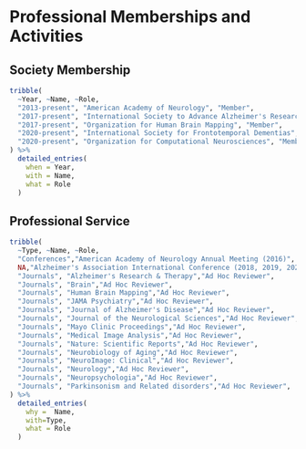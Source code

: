 # Professional Memberships and Activities

## Society Membership
```r
tribble(
  ~Year, ~Name, ~Role,
  "2013-present", "American Academy of Neurology", "Member",
  "2017-present", "International Society to Advance Alzheimer's Research and Treatment", "Member",
  "2017-present", "Organization for Human Brain Mapping", "Member",
  "2020-present", "International Society for Frontotemporal Dementias", "Member",
  "2020-present", "Organization for Computational Neurosciences", "Member"
) %>% 
  detailed_entries(
    when = Year,
    with = Name, 
    what = Role
  )
```

## Professional Service
```r
tribble(
  ~Type, ~Name, ~Role,
  "Conferences","American Academy of Neurology Annual Meeting (2016)", "Course Monitor",
  NA,"Alzheimer's Association International Conference (2018, 2019, 2020)",  "Abstract Reviewer",
  "Journals", "Alzheimer's Research & Therapy","Ad Hoc Reviewer",
  "Journals", "Brain","Ad Hoc Reviewer",
  "Journals", "Human Brain Mapping","Ad Hoc Reviewer",
  "Journals", "JAMA Psychiatry","Ad Hoc Reviewer",
  "Journals", "Journal of Alzheimer's Disease","Ad Hoc Reviewer",
  "Journals", "Journal of the Neurological Sciences","Ad Hoc Reviewer",
  "Journals", "Mayo Clinic Proceedings","Ad Hoc Reviewer",
  "Journals", "Medical Image Analysis","Ad Hoc Reviewer",
  "Journals", "Nature: Scientific Reports","Ad Hoc Reviewer",
  "Journals", "Neurobiology of Aging","Ad Hoc Reviewer",
  "Journals", "NeuroImage: Clinical","Ad Hoc Reviewer",
  "Journals", "Neurology","Ad Hoc Reviewer",
  "Journals", "Neuropsychologia","Ad Hoc Reviewer",
  "Journals", "Parkinsonism and Related disorders","Ad Hoc Reviewer",
) %>% 
  detailed_entries(
    why =  Name,
    with=Type,
    what = Role
  )
```

